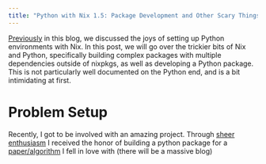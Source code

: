 ```yaml
---
title: "Python with Nix 1.5: Package Development and Other Scary Things"
---
```


[Previously](nix.html) in this blog, we discussed the joys of setting up Python environments with Nix. In this post, we will go over the trickier bits of Nix and Python, specifically building complex packages with multiple dependencies outside of nixpkgs, as well as developing a Python package. This is not particularly well documented on the Python end, and is a bit intimidating at first.

# Problem Setup

Recently, I got to be involved with an amazing project. Through [sheer enthusiasm](https://github.com/rymc/n2d/issues/3) I received the honor of building a python package for a [paper/algorithm](https://paperswithcode.com/paper/n2dnot-too-deep-clustering-via-clustering-the) I fell in love with (there will be a massive blog)

